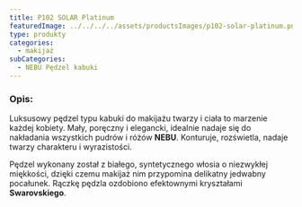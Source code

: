 ```yaml
---
title: P102 SOLAR Platinum
featuredImage: ../../../../assets/productsImages/p102-solar-platinum.png
type: produkty
categories:
  - makijaż
subCategories:
  - NEBU Pędzel kabuki
---
```


<h3>Opis:</h3>

Luksusowy pędzel typu kabuki do makijażu twarzy i ciała to marzenie każdej kobiety. Mały, poręczny i elegancki, idealnie nadaje się do nakładania wszystkich pudrów i różów **NEBU**. Konturuje, rozświetla, nadaje twarzy charakteru i wyrazistości.

Pędzel wykonany został z białego, syntetycznego włosia o niezwykłej miękkości, dzięki czemu makijaż nim przypomina delikatny jedwabny pocałunek. Rączkę pędzla ozdobiono efektownymi kryształami **Swarovskiego**.
